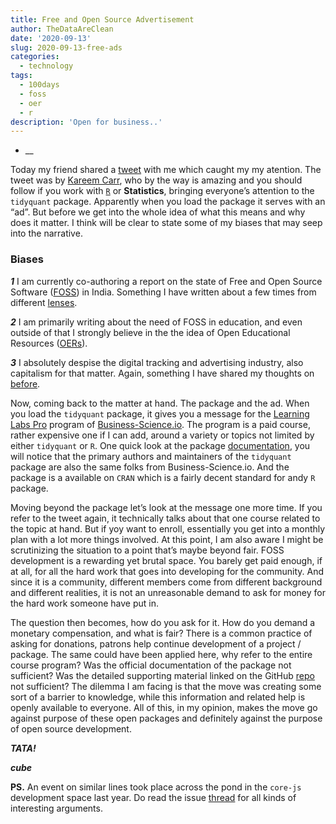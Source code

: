 ```yaml
---
title: Free and Open Source Advertisement
author: TheDataAreClean
date: '2020-09-13'
slug: 2020-09-13-free-ads
categories:
  - technology
tags:
  - 100days
  - foss
  - oer
  - r
description: 'Open for business..'
---
```


* __

Today my friend shared a [tweet](https://twitter.com/kareem_carr/status/1304789447670718464){target="_blank"} with me which caught my my atention. The tweet was by [Kareem Carr](https://twitter.com/kareem_carr){target="_blank"}, who by the way is amazing and you should follow if you work with [`R`](https://cran.r-project.org/){target="_blank"} or **Statistics**, bringing everyone's attention to the `tidyquant` package. Apparently when you load the package it serves with an "ad". But before we get into the whole idea of what this means and why does it matter. I think will be clear to state some of my biases that may seep into the narrative.

### Biases
**_1_**  I am currently co-authoring a report on the state of Free and Open Source Software ([FOSS](https://en.wikipedia.org/wiki/Free_and_open-source_software){target="_blank"}) in India. Something I have written about a few times from different [lenses](https://thedataareclean.com/tags/foss/){target="_blank"}.

**_2_**  I am primarily writing about the need of FOSS in education, and even outside of that I strongly believe in the the idea of Open Educational Resources ([OERs](https://en.wikipedia.org/wiki/Open_educational_resources){target="_blank"}).

**_3_** I absolutely despise the digital tracking and advertising industry, also capitalism for that matter. Again, something I have shared my thoughts on [before](https://thedataareclean.com/blog/2020-08-07-saving-private-data/){target="_blank"}.

Now, coming back to the matter at hand. The package and the ad. When you load the `tidyquant` package, it gives you a message for the [Learning Labs Pro](https://university.business-science.io/p/learning-labs-pro){target="_blank"} program of [Business-Science.io](https://www.business-science.io/){target="_blank"}. The program is a paid course, rather expensive one if I can add, around a variety or topics not limited by either `tidyquant` or `R`. One quick look at the package [documentation](https://cran.r-project.org/package=tidyquant){target="_blank"}, you will notice that the primary authors and maintainers of the `tidyquant` package are also the same folks from Business-Science.io. And the package is a available on `CRAN` which is a fairly decent standard for andy `R` package.

Moving beyond the package let's look at the message one more time. If you refer to the tweet again, it technically talks about that one course related to the topic at hand. But if yoy want to enroll, essentially you get into a monthly plan with a lot more things involved. At this point, I am also aware I might be scrutinizing the situation to a point that's maybe beyond fair. FOSS development is a rewarding yet brutal space. You barely get paid enough, if at all, for all the hard work that goes into developing for the community. And since it is a community, different members come from different background and different realities, it is not an unreasonable demand to ask for money for the hard work someone have put in.

The question then becomes, how do you ask for it. How do you demand a monetary compensation, and what is fair? There is a common practice of asking for donations, patrons help continue development of a project / package. The same could have been applied here, why refer to the entire course program? Was the official documentation of the package not sufficient? Was the detailed supporting material linked on the GitHub [repo](https://github.com/business-science/tidyquant){target="_blank"} not sufficient? The dilemma I am facing is that the move was creating some sort of a barrier to knowledge, while this information and related help is openly available to everyone. All of this, in my opinion, makes the move go against purpose of these open packages and definitely against the purpose of open source development.

**_TATA!_**

**_cube_**

**PS.** An event on similar lines took place across the pond in the `core-js` development space last year. Do read the issue [thread](https://github.com/zloirock/core-js/issues/548){target="_blank"} for all kinds of interesting arguments.
